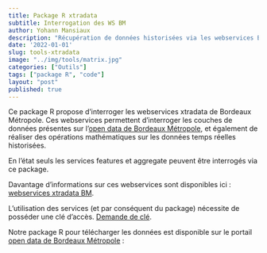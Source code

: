 ```yaml
---
title: Package R xtradata
subtitle: Interrogation des WS BM
author: Yohann Mansiaux
description: "Récupération de données historisées via les webservices BM"
date: '2022-01-01'
slug: tools-xtradata
image: "../img/tools/matrix.jpg"
categories: ["Outils"]
tags: ["package R", "code"]
layout: "post"
published: true
---
```


Ce package R propose d'interroger les webservices xtradata de Bordeaux Métropole. Ces webservices permettent d'interroger les couches de données présentes sur l'[open data de Bordeaux Métropole](https://opendata.bordeaux-metropole.fr/explore/dataset/met_package_r/information/), et également de réaliser des opérations mathématiques sur les données temps réelles historisées.

En l'état seuls les services features et aggregate peuvent être interrogés via ce package.

Davantage d'informations sur ces webservices sont disponibles ici : [webservices xtradata BM](http://data.bordeaux-metropole.fr/geojson/help/).

L'utilisation des services (et par conséquent du package) nécessite de posséder une clé d'accès. [Demande de clé](https://data.bordeaux-metropole.fr/opendata/key).

Notre package R pour télécharger les données est disponible sur le portail [open data de Bordeaux Métropole](https://opendata.bordeaux-metropole.fr/explore/dataset/met_package_r/information/) : 

